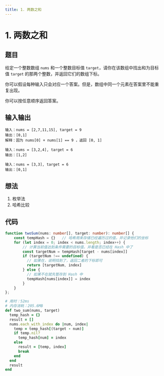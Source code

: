 ```yaml
---
title: 1. 两数之和
---
```



# 1. 两数之和

## 题目

<BrowserWindow url='https://leetcode-cn.com/problems/two-sum/'>

  给定一个整数数组 `nums` 和一个整数目标值 `target`，请你在该数组中找出和为目标值 `target`  的那两个整数，并返回它们的数组下标。

  你可以假设每种输入只会对应一个答案。但是，数组中同一个元素在答案里不能重复出现。

  你可以按任意顺序返回答案。

</BrowserWindow>


## 输入输出

<Tabs groupId="solutions">
  <TabItem value="example1" label="示例1">

    输入：nums = [2,7,11,15], target = 9
    输出：[0,1]
    解释：因为 nums[0] + nums[1] == 9 ，返回 [0, 1]

  </TabItem>
  <TabItem value="example2" label="示例2">

    输入：nums = [3,2,4], target = 6
    输出：[1,2]

  </TabItem>
  <TabItem value="example3" label="示例3">

    输入：nums = [3,3], target = 6
    输出：[0,1]

  </TabItem>
</Tabs>

## 想法

1. 枚举法
2. 哈希比较

## 代码

<Tabs groupId="solutions">
  <TabItem value="ts" label="TypeScript">

```ts
function twoSum(nums: number[], target: number): number[] {
    const tempHash = {}   // 哈希用来存储已经遍历过的值，并记录他们的坐标
    for (let index = 0; index < nums.length; index++) {
        // 计算当前值达到条件需要的目标值，并看是否已经在 Hash 中了
        const targetNum = tempHash[target - nums[index]]
        if (targetNum !== undefined) {
          // 如果在，说明找到了，返回二者的下标即可
          return [targetNum, index]
        } else {
          // 如果不在就先暂存到 Hash 中
          tempHash[nums[index]] = index
        }
    }
};
```

  </TabItem>
  <TabItem value="ruby" label="Ruby">

```ruby
# 用时：52ms
# 内存消耗：205.6MB
def two_sum(nums, target)
  temp_hash = {}
  result = []
  nums.each_with_index do |num, index|
    temp = temp_hash[(target - num)]
    if temp.nil?
      temp_hash[num] = index
    else
      result = [temp, index]
      break
    end
  end
  result
end
```

  </TabItem>
</Tabs>

